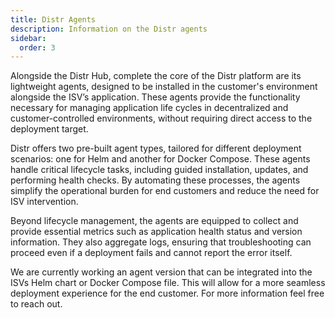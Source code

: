```yaml
---
title: Distr Agents
description: Information on the Distr agents
sidebar:
  order: 3
---
```



Alongside the Distr Hub, complete the core of the Distr platform are its lightweight agents, designed to be installed in the customer's environment alongside the ISV’s application. These agents provide the functionality necessary for managing application life cycles in decentralized and customer-controlled environments, without requiring direct access to the deployment target.

Distr offers two pre-built agent types, tailored for different deployment scenarios: one for Helm and another for Docker Compose. These agents handle critical lifecycle tasks, including guided installation, updates, and performing health checks. By automating these processes, the agents simplify the operational burden for end customers and reduce the need for ISV intervention.

Beyond lifecycle management, the agents are equipped to collect and provide essential metrics such as application health status and version information. They also aggregate logs, ensuring that troubleshooting can proceed even if a deployment fails and cannot report the error itself.


<Aside>
  We are currently working an agent version that can be integrated into the ISVs Helm chart or Docker Compose file. This will allow for a more seamless deployment experience for the end customer.
  For more information feel free to reach out.
</Aside>
